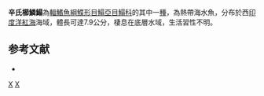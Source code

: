 {{Speciesbox
| taxon = Aseraggodes sinusarabici
| status = NE
| status_system = IUCN3.1
| binomial_authority = [[Chabanaud|Chabanaud]], 1931
| synonyms = 
}}

'''辛氏櫛鱗鰨'''為[[輻鰭魚綱|輻鰭魚綱]][[鰈形目|鰈形目]][[鰨亞目|鰨亞目]][[鰨科|鰨科]]的其中一[[種|種]]，為熱帶海水魚，分布於西[[印度洋|印度洋]][[紅海|紅海]]海域，體長可達7.9公分，棲息在底層水域，生活習性不明。

==参考文献==
*{{FishBase_species|genus=Aseraggodes|species=sinusarabici|year=2014|month=4}}

{{taxonbar}}
[[Category:_1931年描述的鱼类|X]]
[[Category:櫛鱗鰨屬|X]]